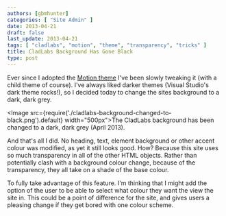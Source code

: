 ```yaml
---
authors: [gbmhunter]
categories: [ "Site Admin" ]
date: 2013-04-21
draft: false
last_update: 2013-04-21
tags: [ "cladlabs", "motion", "theme", "transparency", "tricks" ]
title: CladLabs Background Has Gone Black
type: post
---
```


Ever since I adopted the [Motion theme](http://wordpress.org/extend/themes/motion) I've been slowly tweaking it (with a child theme of course). I've always liked darker themes (Visual Studio's dark theme rocks!), so I decided today to change the sites background to a dark, dark grey.

<Image src={require('./cladlabs-background-changed-to-black.png').default} width="500px">The CladLabs background has been changed to a dark, dark grey (April 2013).</Image>

And that's all I did. No heading, text, element background or other accent colour was modified, as yet it still looks good. How? Because this site uses so much transparency in all of the other HTML objects.  Rather than potentially clash with a background colour change, because of the transparency, they all take on a shade of the base colour.

To fully take advantage of this feature. I'm thinking that I might add the option of the user to be able to select what colour they want the view the site in. This could be a point of difference for the site, and gives users a pleasing change if they get bored with one colour scheme.
